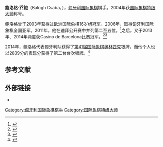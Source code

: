 {{Infobox chess player
|name = 鲍洛格·乔鲍
|image = Balogh Csaba (Stekovics).jpg
|imagesize = 300px
|caption = 
|birthname = Balogh Csaba 
|country = {{HUN}}
|birth_date = {{Birth date and age|1987|3|10|df=y}}
|birth_place = [[匈牙利|匈牙利]][[布达佩斯|布达佩斯]]
|death_date = 
|death_place = 
|title = [[国际象棋特级大师|特级大师]]
|worldchampion = 
|rating = 
|peakrating = 2665（2012年1月）
|FideID = 718939
}}
'''鲍洛格·乔鲍'''（Balogh Csaba，{{bd|1987年|3月10日}}），[[匈牙利|匈牙利]][[国际象棋|国际象棋]]棋手。2004年获[[国际象棋特级大师|国际象棋特级大师]]称号。

鲍洛格曾于2003年获得过欧洲国际象棋16岁组冠军。2006年，取得匈牙利国际象棋全国亚军。2011年，他在迪拜公开赛中并列第二至五位。<ref>{{cite web|url=http://www.chessbase.com/newsdetail.asp?newsid=7164|title=Indian GM Abhijeet Gupta wins Dubai Open|date=2011-04-20|publisher=ChessBase.com|accessdate=23 April 2011}}</ref>之后，又于2013年、2014年两度获Casino de Barcelona比赛冠军。<ref>{{cite web|title=GM Csaba Balogh wins Magistral Ciutat de Barcelona|url=http://www.chessdom.com/gm-csaba-balogh-wins-magistral-ciutat-de-barcelona/|publisher=Chessdom|accessdate=2 November 2015|date=2013-11-01|archive-url=https://web.archive.org/web/20150905101943/http://www.chessdom.com/gm-csaba-balogh-wins-magistral-ciutat-de-barcelona/|archive-date=2015-09-05|dead-url=yes}}</ref><ref>{{cite web|last1=Wittmann|first1=Nadja|title=Balogh ganó en Barcelona|url=http://es.chessbase.com/post/balogh-gan-en-barcelona|publisher=ChessBase|accessdate=3 November 2015|language=es|date=2014-12-04}}</ref>

2014年，鲍洛格代表匈牙利队获得了[[第41届国际象棋奥林匹克|第41届国际象棋奥林匹克]]银牌，而他个人也以2839分的表现分获得了第二台台次银牌。<ref>{{cite web|url=http://en.chessbase.com/post/tromso-final|title=Tromso Final|last=Ramirez|first=Alejandro|authorlink=Alejandro Ramirez (chess player)|publisher=ChessBase|date=14 August 2014|accessdate=11 September 2015}}</ref> 

== 参考文献 ==
{{reflist}}

== 外部链接 ==
*{{chessgames player|id=52611}}

{{chess-bio-stub}}

[[Category:匈牙利国际象棋棋手|Category:匈牙利国际象棋棋手]]
[[Category:国际象棋特级大师|Category:国际象棋特级大师]]